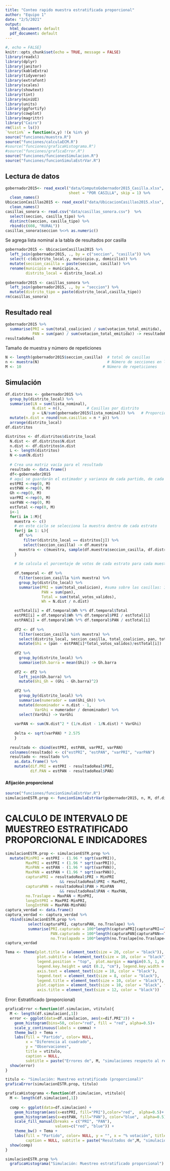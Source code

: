 ```yaml
---
title: "Conteo rapido muestra estratificada proporcional"
author: "Equipo 1"
date: "2/5/2021"
output:
  html_document: default
  pdf_document: default
---
```


```r
#, echo = FALSE}
knitr::opts_chunk$set(echo = TRUE, message = FALSE)
library(readxl)
library(dplyr)
library(janitor)
library(kableExtra)
library(tidyverse)
library(extrafont)
library(scales)
library(showtext)
library(tint)
library(miniUI)
library(units)
library(ggfortify)
library(cowplot)
library(magrittr)
library("Cairo")
rm(list = ls())
`%notin%` = function(x,y) !(x %in% y)
source("funciones/muestra.R")
source("funciones/calculaECM.R")
#source("funciones/graficaHistograma.R")
#source("funciones/graficaError.R")
source("funciones/funcionesSimulacion.R")
source("funciones/funcionSimulaEstrVar.R")
```

## Lectura de datos

```r
gobernador2015<- read_excel("data/ComputoGobernador2015_Casilla.xlsx", 
                            sheet = "POR CASILLA", skip = 1) %>%
  clean_names()
UbicacionCasillas2015 <- read_excel("data/UbicacionCasillas2015.xlsx", skip = 4) %>%
  clean_names()
casillas_sonora <- read.csv("data/casillas_sonora.csv")  %>%
  select(seccion, casilla_tipo) %>%
  distinct(seccion, casilla_tipo) %>%
  rbind(c(608, "RURAL"))
casillas_sonora$seccion %<>% as.numeric()
```

Se agrega lista nominal a la tabla de resultados por casilla

```r
gobernador2015 <- UbicacionCasillas2015 %>%
  left_join(gobernador2015, ., by = c("seccion", "casilla")) %>%
  select(-c(distrito_local.y, municipio.y, domicilio)) %>%
  mutate(seccion_casilla = paste(seccion, casilla)) %>%
  rename(municipio = municipio.x,
         distrito_local = distrito_local.x)
  
gobernador2015 <- casillas_sonora %>%
  left_join(gobernador2015, ., by = "seccion") %>%
  mutate(distrito_tipo = paste(distrito_local,casilla_tipo))
rm(casillas_sonora)
```

## Resultado real

```r
gobernador2015 %>%
  summarise(PRI = sum(total_coalicion) / sum(votacion_total_emitida),
            PAN = sum(pan) / sum(votacion_total_emitida)) -> resultadoReal
resultadoReal
```

Tamaño de muestra y número de repeticiones

```r
N <- length(gobernador2015$seccion_casilla)  # total de casillas
n <- muestra(N)                              # Número de secciones en la muestra
M <- 10                                    # Número de repeticiones
```


## Simulación

```r
df.distritos <- gobernador2015 %>%
  group_by(distrito_local) %>%
  summarise(LN = sum(lista_nominal),
            N.dist = n(),           # Casillas por distrito
            p = LN/sum(gobernador2015$lista_nominal)) %>%   # Proporción
  mutate(n.dist = round(num.casillas = n * p)) %>%
  arrange(distrito_local)
df.distritos
```

```r
distritos <- df.distritos$distrito_local
  N.dist <- df.distritos$N.dist
  n.dist <- df.distritos$n.dist
  L <- length(distritos)
  N <-sum(N.dist)
  
  # Crea una matriz vacía para el resultado
  resultado <- data.frame()
  df<-gobernador2015
  # aquí se guardarán el estimador y varianza de cada partido, de cada muestra
  estPRI <-rep(0, M)
  estPAN <-rep(0, M)
  Gh <-rep(0, M)
  varPRI <-rep(0, M)
  varPAN <-rep(0, M)
  estTotal <-rep(0, M)
  i<-1
  for(i in 1:M){
    muestra <- c() 
    # en este ciclo se selecciona la muestra dentro de cada estrato
    for(j in 1: L){
      df %>%
        filter(distrito_local == distritos[j]) %>%
        select(seccion_casilla) -> df.muestra
      muestra <- c(muestra, sample(df.muestra$seccion_casilla, df.distritos$n.dist[j]))
    } 
    
    # Se calcula el porcentaje de votos de cada estrato para cada muestra
    
    df.temporal <- df %>%
      filter(seccion_casilla %in% muestra) %>%
      group_by(distrito_local) %>% 
      summarise(PRI = sum(total_coalicion), #suma sobre las casillas: 1 hasta nh
                PAN = sum(pan),
                Total = sum(total_votos_validos),
                Wh = N.dist / n.dist)

    estTotal[i] = df.temporal$Wh %*% df.temporal$Total
    estPRI[i] = df.temporal$Wh %*% df.temporal$PRI / estTotal[i]
    estPAN[i] = df.temporal$Wh %*% df.temporal$PAN / estTotal[i]
    
    df2 <- df %>%
      filter(seccion_casilla %in% muestra) %>%
      select(distrito_local, seccion_casilla, total_coalicion, pan, total_votos_validos) %>%
      mutate(Ghi = (pan - estPAN[i]*total_votos_validos)/estTotal[i])
    
    df2 %>%
      group_by(distrito_local) %>%
      summarise(Gh.barra = mean(Ghi)) -> Gh.barra
    
    df2 <- df2 %>%
      left_join(Gh.barra) %>%
      mutate(Ghi_Gh = (Ghi - Gh.barra)^2)
    
    df2 %>%
      group_by(distrito_local) %>%
      summarise(numerador = sum(Ghi_Gh)) %>%
      mutate(denominador = n.dist - 1,
             VarGhi = numerador / denominador) %>%
      select(VarGhi) -> VarGhi
      
    varPAN <- sum(N.dist^2 * (1/n.dist - 1/N.dist) * VarGhi)
    
    delta <- sqrt(varPAN) * 2.575
    }
  
  resultado <- cbind(estPRI, estPAN, varPRI, varPAN)
  colnames(resultado) <- c("estPRI", "estPAN", "varPRI", "varPAN")
  resultado <- resultado %>%
    as.data.frame() %>%
    mutate(dif.PRI = estPRI - resultadoReal$PRI,
           dif.PAN = estPAN - resultadoReal$PAN)
```


#### Afijación proporcional

```r
source("funciones/funcionSimulaEstrVar.R")
simulacionESTR.prop <- funcionSimulaEstrVar(gobernador2015, n, M, df.distritos)
```

# CALCULO DE INTERVALO DE MUESTREO ESTRATIFICADO PROPORCIONAL E INDICADORES

```r
simulacionESTR.prop <- simulacionESTR.prop %>%
  mutate(MinPRI = estPRI - (1.96 * sqrt(varPRI)),
         MaxPRI = estPRI + (1.96 * sqrt(varPRI)),
         MinPAN = estPAN - (1.96 * sqrt(varPAN)),
         MaxPAN = estPAN + (1.96 * sqrt(varPAN)),
         capturaPRI = resultadoReal$PRI > MinPRI
                        && resultadoReal$PRI < MaxPRI,
         capturaPAN = resultadoReal$PAN > MinPAN
                        && resultadoReal$PAN < MaxPAN,
         no.Traslape = MaxPAN < MinPRI,
         longIntPRI = MaxPRI-MinPRI,
         longIntPAN = MaxPAN-MinPAN)
captura_verdad <- data.frame()
captura_verdad <- captura_verdad %>%
  rbind(simulacionESTR.prop %>%
          select(capturaPRI, capturaPAN, no.Traslape) %>%
          summarise(PRI.capturado = 100*length(capturaPRI[capturaPRI==TRUE]) / M,
                    PAN.capturado = 100*length(capturaPAN[capturaPAN==TRUE]) / M,
                    no.Traslapado = 100*length(no.Traslape[no.Traslape==TRUE])/M))
captura_verdad
```
```r
Tema <- theme(plot.title = (element_text(size = 20, color = "black")),
              plot.subtitle = (element_text(size = 10, color = "black")),
              legend.position = "top",  plot.margin = margin(0.5, 1, 0.5, 1, "cm"),
              legend.key.height = unit (0.2, "cm"), legend.key.width = unit (0.2, "cm"),
              axis.text = element_text(size = 10, color = "black"),
              legend.text = element_text(size = 8, color = "black"),
              legend.title = element_text(size = 10, color = "black"),
              plot.caption = element_text(size = 10, color = "black", face="italic"),
              axis.title = element_text(size = 12, color = "black"))
```

Error: Estratificado (proporcional)


```r
graficaError <-function(df.simulacion, vtitulo){
  M <- length(df.simulacion[,1])
  error <- ggplot(data=df.simulacion, aes(x=dif.PRI^2)) +
    geom_histogram(bins=50, color="red", fill = "red", alpha=0.5)+
    scale_y_continuous(labels = comma) +
    theme_bw() + Tema +
    labs(fill = "Partido", color= NULL, 
         x = "Diferencia al cuadrado", 
         y = "Observaciones", 
         title = vtitulo,
         caption = NULL, 
         subtitle = paste("Errores de", M, "simulaciones respecto al resultado observado"))
  show(error)
}
```

```r
titulo <- "Simulación: Muestreo estratificado (proporcional)"
graficaError(simulacionESTR.prop, titulo)
```

```r
graficaHistograma <-function(df.simulacion, vtitulo){
  M <- length(df.simulacion[,1])
  
  comp <- ggplot(data=df.simulacion) +
    geom_histogram(aes(x=estPRI, fill="PRI"),color="red",  alpha=0.5)+
    geom_histogram(aes(x=estPAN, fill="PAN"), color="blue",  alpha=0.5)+
    scale_fill_manual(breaks = c("PRI", "PAN"),
                      values=c("red", "blue")) +
    theme_bw() + Tema +
    labs(fill = "Partido", color= NULL, y = "", x = "% votación", title = vtitulo,
         caption = NULL, subtitle = paste("Resultados de",M, "simulaciones"))
  show(comp)
}
```

```r
simulacionESTR.prop %>%
  graficaHistograma("Simulación: Muestreo estratificado proporcional")
```
